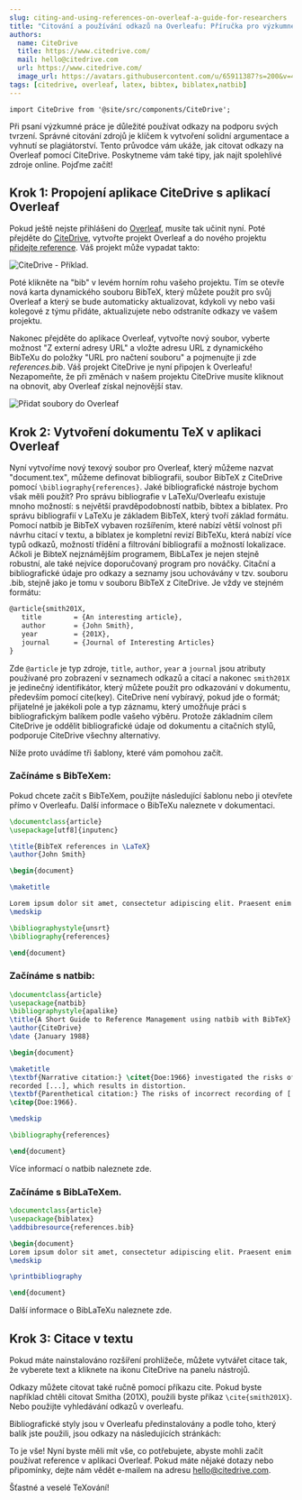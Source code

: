 ```yaml
---
slug: citing-and-using-references-on-overleaf-a-guide-for-researchers
title: "Citování a používání odkazů na Overleafu: Příručka pro výzkumné pracovníky"
authors:
  name: CiteDrive
  title: https://www.citedrive.com/
  mail: hello@citedrive.com
  url: https://www.citedrive.com/
  image_url: https://avatars.githubusercontent.com/u/65911387?s=200&v=4
tags: [citedrive, overleaf, latex, bibtex, biblatex,natbib]
---
```


```mdx-code-block
import CiteDrive from '@site/src/components/CiteDrive';
```

Při psaní výzkumné práce je důležité používat odkazy na podporu svých tvrzení. Správné citování zdrojů je klíčem k vytvoření solidní argumentace a vyhnutí se plagiátorství. Tento průvodce vám ukáže, jak citovat odkazy na Overleaf pomocí CiteDrive. Poskytneme vám také tipy, jak najít spolehlivé zdroje online. Pojďme začít!

<CiteDrive/>

## Krok 1: Propojení aplikace CiteDrive s aplikací Overleaf

Pokud ještě nejste přihlášeni do [Overleaf](https://www.overleaf.com/), musíte tak učinit nyní. Poté přejděte do [CiteDrive](https://www.citedrive.com/), vytvořte projekt Overleaf a do nového projektu [přidejte reference](https://citedrive.medium.com/adding-bibliographic-references-to-overleaf-with-citedrive-325f131e3ca2). Váš projekt může vypadat takto:

![CiteDrive - Příklad](@site/static/img/tutorial/citedrive_project_example.png).

Poté klikněte na "bib" v levém horním rohu vašeho projektu. Tím se otevře nová karta dynamického souboru BibTeX, který můžete použít pro svůj Overleaf a který se bude automaticky aktualizovat, kdykoli vy nebo vaši kolegové z týmu přidáte, aktualizujete nebo odstraníte odkazy ve vašem projektu.



Nakonec přejděte do aplikace Overleaf, vytvořte nový soubor, vyberte možnost "Z externí adresy URL" a vložte adresu URL z dynamického BibTeXu do položky "URL pro načtení souboru" a pojmenujte ji zde *references.bib*.
Váš projekt CiteDrive je nyní připojen k Overleafu! Nezapomeňte, že při změnách v našem projektu CiteDrive musíte kliknout na obnovit, aby Overleaf získal nejnovější stav.

![Přidat soubory do Overleaf](@site/static/img/tutorial/export_bib_to_overleaf.png)

## Krok 2: Vytvoření dokumentu TeX v aplikaci Overleaf

Nyní vytvoříme nový texový soubor pro Overleaf, který můžeme nazvat "document.tex", můžeme definovat bibliografii, soubor BibTeX z CiteDrive pomocí `\bibliography{references}`. Jaké bibliografické nástroje bychom však měli použít? Pro správu bibliografie v LaTeXu/Overleafu existuje mnoho možností: s největší pravděpodobností natbib, bibtex a biblatex. Pro správu bibliografií v LaTeXu je základem BibTeX, který tvoří základ formátu. Pomocí natbib je BibTeX vybaven rozšířením, které nabízí větší volnost při návrhu citací v textu, a biblatex je kompletní revizí BibTeXu, která nabízí více typů odkazů, možností třídění a filtrování bibliografií a možností lokalizace. Ačkoli je BibteX nejznámějším programem, BibLaTex je nejen stejně robustní, ale také nejvíce doporučovaný program pro nováčky. Citační a bibliografické údaje pro odkazy a seznamy jsou uchovávány v tzv. souboru .bib, stejně jako je tomu v souboru BibTeX z CiteDrive. Je vždy ve stejném formátu:

 ```latex
 @article{smith201X,
 	title        = {An interesting article},
 	author       = {John Smith},
 	year         = {201X},
 	journal      = {Journal of Interesting Articles}
 }
 ```

 Zde `@article` je typ zdroje, `title`, `author`, `year` a `journal` jsou atributy používané pro zobrazení v seznamech odkazů a citací a nakonec `smith201X` je jedinečný identifikátor, který můžete použít pro odkazování v dokumentu, především pomocí cite(key). CiteDrive není vybíravý, pokud jde o formát; přijatelné je jakékoli pole a typ záznamu, který umožňuje práci s bibliografickým balíkem podle vašeho výběru. Protože základním cílem CiteDrive je oddělit bibliografické údaje od dokumentu a citačních stylů, podporuje CiteDrive všechny alternativy.


 Níže proto uvádíme tři šablony, které vám pomohou začít.

 ### Začínáme s BibTeXem:

 Pokud chcete začít s BibTeXem, použijte následující šablonu nebo ji otevřete přímo v Overleafu. Další informace o BibTeXu naleznete v dokumentaci.

 ```latex title="document.tex"
 \documentclass{article}
 \usepackage[utf8]{inputenc}

 \title{BibTeX references in \LaTeX}
 \author{John Smith}

 \begin{document}

 \maketitle

 Lorem ipsum dolor sit amet, consectetur adipiscing elit. Praesent enim urna, dapibus et bibendum vel, consectetur et turpis. Cras a molestie nulla. \cite{Hemingway1952}
 \medskip

 \bibliographystyle{unsrt}
 \bibliography{references}

 \end{document}
 ```


 ### Začínáme s natbib:

 ```latex
 \documentclass{article}
 \usepackage{natbib}
 \bibliographystyle{apalike}
 \title{A Short Guide to Reference Management using natbib with BibTeX}
 \author{CiteDrive}
 \date {January 1988}

 \begin{document}

 \maketitle
 \textbf{Narrative citation:} \citet{Doe:1966} investigated the risks of incorrectly \\
 recorded [...], which results in distortion.
 \textbf{Parenthetical citation:} The risks of incorrect recording of [...] could lead to distortion
 \citep{Doe:1966}.

 \medskip

 \bibliography{references}

 \end{document}

 ```


 Více informací o natbib naleznete zde.

 ### Začínáme s BibLaTeXem.

 ```latex
 \documentclass{article}
 \usepackage{biblatex}
 \addbibresource{references.bib}

 \begin{document}
 Lorem ipsum dolor sit amet, consectetur adipiscing elit. Praesent enim urna, dapibus et bibendum vel, consectetur et turpis. Cras a molestie nulla. \cite{Hemingway1952}
 \medskip

 \printbibliography

 \end{document}
 ```



 Další informace o BibLaTeXu naleznete zde.



 ## Krok 3: Citace v textu



 Pokud máte nainstalováno rozšíření prohlížeče, můžete vytvářet citace tak, že vyberete text a kliknete na ikonu CiteDrive na panelu nástrojů.



 Odkazy můžete citovat také ručně pomocí příkazu cite. Pokud byste například chtěli citovat Smitha (201X), použili byste příkaz `\cite{smith201X}`. Nebo použijte vyhledávání odkazů v overleafu.



 Bibliografické styly jsou v Overleafu předinstalovány a podle toho, který balík jste použili, jsou odkazy na následujících stránkách:



 To je vše! Nyní byste měli mít vše, co potřebujete, abyste mohli začít používat reference v aplikaci Overleaf. Pokud máte nějaké dotazy nebo připomínky, dejte nám vědět e-mailem na adresu hello@citedrive.com.



 Šťastné a veselé TeXování!
